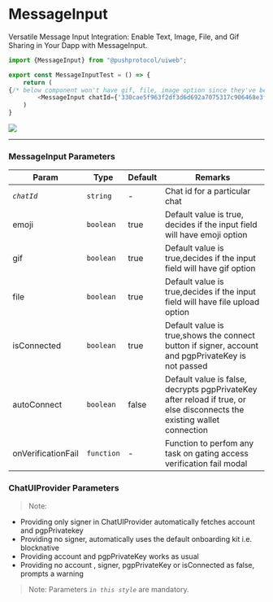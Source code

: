 # MessageInput

Versatile Message Input Integration: Enable Text, Image, File, and Gif Sharing in Your Dapp with MessageInput.

<head>
  <title>UiWeb - MessageInput</title>
</head>


<Tabs className="codetabs" groupId="code-examples">
<TabItem value="react" attributes={{className: "codetab react"}} default>

```typescript
import {MessageInput} from "@pushprotocol/uiweb";

export const MessageInputTest = () => {
	return (
{/* below component won't have gif, file, image option since they've been passed as false */}
		<MessageInput chatId={'330cae5f963f2df3d6d692a7075317c906468e3fe60bfb8280a7e125208939e1'} emoji={false} gif={false} file={false} />
	)
}
```

<ModalContainer>
  <img src={require("/static/assets/docs/articles/uiweb/messageInput.png").default} />
</ModalContainer>

</TabItem>
</Tabs>

---

### MessageInput Parameters

| Param         | Type            | Default | Remarks |
| ------------- | --------------- | ------- | -------- |
| _`chatId`_        | `string`         | -       | Chat id for a particular chat|
| emoji           | `boolean` | true    |Default value is true, decides if the input field will have emoji option|
| gif             | `boolean` | true    |Default value is true,decides if the input field will have gif option|
| file            | `boolean` | true    |Default value is true,decides if the input field will have file upload option|
| isConnected     | `boolean` | true    |Default value is true,shows the connect button if signer, account and pgpPrivateKey is not passed|
| autoConnect     | `boolean` | false   |Default value is false, decrypts pgpPrivateKey after reload if true, or else disconnects the existing wallet connection
| onVerificationFail | `function` | -   |Function to perfom any task on gating access verification fail modal |

### ChatUIProvider Parameters
>Note: 
- Providing only signer in ChatUIProvider automatically fetches account and pgpPrivatekey
- Providing no signer, automatically uses the default onboarding kit i.e. blocknative
- Providing account and pgpPrivateKey works as usual
- Providing no account , signer, pgpPrivateKey or isConnected as false, prompts a warning
> Note: Parameters _`in this style`_ are mandatory.
